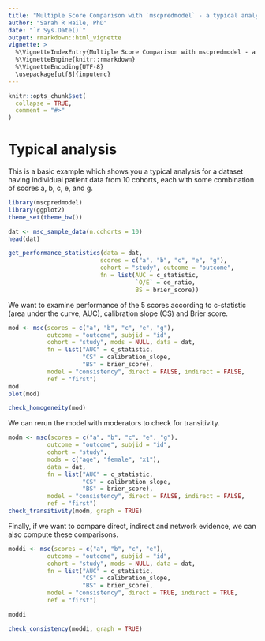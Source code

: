```yaml
---
title: "Multiple Score Comparison with `mscpredmodel` - a typical analysis workflow"
author: "Sarah R Haile, PhD"
date: "`r Sys.Date()`"
output: rmarkdown::html_vignette
vignette: >
  %\VignetteIndexEntry{Multiple Score Comparison with mscpredmodel - a typical analysis workflow}
  %\VignetteEngine{knitr::rmarkdown}
  %\VignetteEncoding{UTF-8}
  \usepackage[utf8]{inputenc}
---
```


```r
knitr::opts_chunk$set(
  collapse = TRUE,
  comment = "#>"
)
```

# Typical analysis

This is a basic example which shows you a typical analysis for a dataset having individual patient data from 10 cohorts, each with some combination of scores a, b, c, e, and g. 


```r
library(mscpredmodel)
library(ggplot2)
theme_set(theme_bw())

dat <- msc_sample_data(n.cohorts = 10)
head(dat)

get_performance_statistics(data = dat, 
                          scores = c("a", "b", "c", "e", "g"), 
                          cohort = "study", outcome = "outcome", 
                          fn = list(AUC = c_statistic, 
                                    `O/E` = oe_ratio,
                                    BS = brier_score))

```

We want to examine performance of the 5 scores according to c-statistic (area under the curve, AUC), calibration slope (CS) and Brier score. 

```r
mod <- msc(scores = c("a", "b", "c", "e", "g"),
           outcome = "outcome", subjid = "id",
           cohort = "study", mods = NULL, data = dat,
           fn = list("AUC" = c_statistic,
                     "CS" = calibration_slope,
                     "BS" = brier_score),
           model = "consistency", direct = FALSE, indirect = FALSE,
           ref = "first")
mod
plot(mod)

check_homogeneity(mod)
```

We can rerun the model with moderators to check for transitivity.

```r
modm <- msc(scores = c("a", "b", "c", "e", "g"),
           outcome = "outcome", subjid = "id",
           cohort = "study", 
           mods = c("age", "female", "x1"), 
           data = dat,
           fn = list("AUC" = c_statistic,
                     "CS" = calibration_slope,
                     "BS" = brier_score),
           model = "consistency", direct = FALSE, indirect = FALSE,
           ref = "first")
check_transitivity(modm, graph = TRUE)
```

Finally, if we want to compare direct, indirect and network evidence, we can also compute these comparisons.

```r
moddi <- msc(scores = c("a", "b", "c", "e"),
           outcome = "outcome", subjid = "id",
           cohort = "study", mods = NULL, data = dat,
           fn = list("AUC" = c_statistic,
                     "CS" = calibration_slope,
                     "BS" = brier_score),
           model = "consistency", direct = TRUE, indirect = TRUE,
           ref = "first")

moddi

check_consistency(moddi, graph = TRUE)
```

